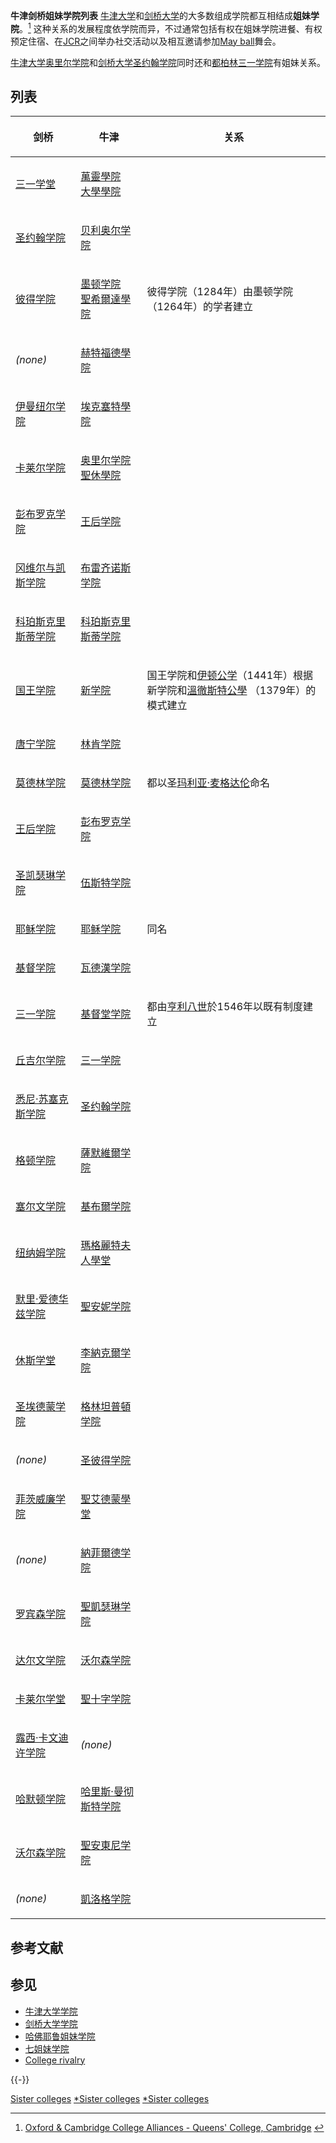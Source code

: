 '''牛津剑桥姐妹学院列表'''
[[牛津大学|牛津大学]]和[[剑桥大学|剑桥大学]]的大多数组成学院都互相结成'''姐妹学院'''。<ref>[http://www.quns.cam.ac.uk/queens/Misc/Oxbridge-Alliances.html Oxford & Cambridge College Alliances - Queens' College, Cambridge] {{webarchive|url=https://web.archive.org/web/20120219233135/http://www.quns.cam.ac.uk/queens/Misc/Oxbridge-Alliances.html |date=2012-02-19 }}</ref> 这种关系的发展程度依学院而异，不过通常包括有权在姐妹学院进餐、有权预定住宿、在[[Junior_Common_Room|JCR]]之间举办社交活动以及相互邀请参加[[May_ball|May ball]]舞会。 


[[牛津大学奥里尔学院|牛津大学奥里尔学院]]和[[剑桥大学圣约翰学院|剑桥大学圣约翰学院]]同时还和[[都柏林三一学院|都柏林三一学院]]有姐妹关系。

==列表==
{| class="wikitable sortable"
! 剑桥 !! 牛津 !! 关系
|-
| [[剑桥大学三一学堂|三一学堂]] || [[牛津大學萬靈學院|萬靈學院]]<br>[[牛津大學大學學院|大學學院]]
|-
| [[剑桥大学圣约翰学院|圣约翰学院]] || [[牛津大学贝利奥尔学院|贝利奥尔学院]]
|-
| [[剑桥大学彼得学院|彼得学院]] || [[牛津大學墨頓學院|墨顿学院]]<br>[[牛津大學聖希爾達學院|聖希爾達學院]] || 彼得学院（1284年）由墨顿学院（1264年）的学者建立
|-
| ''(none)'' || [[牛津大學赫特福德學院|赫特福德學院]]
|-
| [[剑桥大学伊曼纽尔学院|伊曼纽尔学院]] || [[牛津大學埃克塞特學院|埃克塞特學院]]
|-
| [[剑桥大学卡莱尔学院|卡莱尔学院]] || [[牛津大学奥里尔学院|奥里尔学院]]<br>[[牛津大學聖休學院|聖休學院]]
|-
| [[剑桥大学彭布罗克学院|彭布罗克学院]] || [[牛津大学王后学院|王后学院]]
|-
| [[剑桥大学冈维尔与凯斯学院|冈维尔与凯斯学院]] || [[牛津大学布雷齐诺斯学院|布雷齐诺斯学院]]
|-
| [[剑桥大学科珀斯克里斯蒂学院|科珀斯克里斯蒂学院]] || [[牛津大学科珀斯克里斯蒂学院|科珀斯克里斯蒂学院]]
|-
| [[剑桥大学国王学院|国王学院]] || [[牛津大学新学院|新学院]] || 国王学院和[[伊顿公学|伊顿公学]]（1441年）根据新学院和[[溫徹斯特公學|溫徹斯特公學]] （1379年）的模式建立
|-
| [[剑桥大学唐宁学院|唐宁学院]] || [[牛津大学林肯学院|林肯学院]]
|-
| [[剑桥大学莫德林学院|莫德林学院]] || [[牛津大学莫德林学院|莫德林学院]] || 都以圣[[玛利亚·麦格达伦|玛利亚·麦格达伦]]命名
|-
| [[剑桥大学王后学院|王后学院]] || [[牛津大学彭布罗克学院|彭布罗克学院]]
|-
| [[剑桥大学圣凯瑟琳学院|圣凯瑟琳学院]] || [[牛津大学伍斯特学院|伍斯特学院]]
|-
| [[剑桥大学耶稣学院|耶稣学院]] || [[牛津大学耶稣学院|耶稣学院]] || 同名
|-
| [[剑桥大学基督学院|基督学院]] || [[牛津大学瓦德漢学院|瓦德漢学院]]
|-
| [[剑桥大学三一学院|三一学院]] || [[牛津大学基督堂学院|基督堂学院]] || 都由[[亨利八世|亨利八世]]於1546年以既有制度建立
|-
| [[剑桥大学丘吉尔学院|丘吉尔学院]] || [[牛津大学三一学院|三一学院]]
|-
| [[剑桥大学悉尼·苏塞克斯学院|悉尼·苏塞克斯学院]] || [[牛津大学圣约翰学院|圣约翰学院]]
|-
| [[剑桥大学格顿学院|格顿学院]] || [[牛津大学薩默維爾学院|薩默維爾学院]]
|-
| [[剑桥大学塞尔文学院|塞尔文学院]] || [[牛津大学基布爾学院|基布爾学院]]
|-
| [[剑桥大学纽纳姆学院|纽纳姆学院]] || [[牛津大学瑪格麗特夫人學堂|瑪格麗特夫人學堂]]
|-
| [[剑桥大学默里·爱德华兹学院|默里·爱德华兹学院]] || [[牛津大学聖安妮学院|聖安妮学院]]
|-
| [[剑桥大学休斯学堂|休斯学堂]] || [[牛津大学李納克爾学院|李納克爾学院]]
|-
| [[剑桥大学圣埃德蒙学院|圣埃德蒙学院]] || [[牛津大学格林坦普頓学院|格林坦普頓学院]]
|-
| ''(none)'' || [[牛津大学圣彼得学院|圣彼得学院]]
|-
| [[剑桥大学菲茨威廉学院|菲茨威廉学院]] || [[牛津大学聖艾德蒙學堂|聖艾德蒙學堂]]
|-
| ''(none)'' || [[牛津大学納菲爾德学院|納菲爾德学院]]
|-
| [[剑桥大学罗宾森学院|罗宾森学院]] || [[牛津大学聖凱瑟琳学院|聖凱瑟琳学院]]
|-
| [[剑桥大学达尔文学院|达尔文学院]] || [[牛津大学沃尔森学院|沃尔森学院]]
|-
| [[剑桥大学卡莱尔学堂|卡莱尔学堂]] || [[牛津大学聖十字学院|聖十字学院]]
|-
| [[剑桥大学露西·卡文迪许学院|露西·卡文迪许学院]] || ''(none)''
|-
| [[剑桥大学哈默顿学院|哈默顿学院]] || [[牛津大学哈里斯·曼彻斯特学院|哈里斯·曼彻斯特学院]]
|-
| [[剑桥大学沃尔森学院|沃尔森学院]] || [[牛津大学聖安東尼学院|聖安東尼学院]]
|-
| ''(none)'' || [[牛津大学凱洛格学院|凱洛格学院]]
|}

== 参考文献 ==
{{Reflist}}

== 参见 ==
* [[牛津大学学院|牛津大学学院]]
* [[剑桥大学学院|剑桥大学学院]]
* [[哈佛耶鲁姐妹学院|哈佛耶鲁姐妹学院]]
* [[七姐妹学院|七姐妹学院]]
* [[College_rivalry|College rivalry]]

{{-}}
{{牛津大学}}
{{University of Cambridge}}

{{DEFAULTSORT:List Of Oxbridge Sister Colleges}}
[[Category:牛桥|Sister colleges]]
[[Category:牛津大学学院|*Sister colleges]]
[[Category:剑桥大学学院|*Sister colleges]]